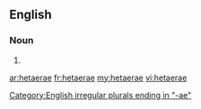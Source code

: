 {{also|hetæræ}}
==English==

===Noun===
{{head|en}}

# {{irregular plural of|hetaera}}

[[Category:English irregular plurals ending in "-ae"]]
[[ar:hetaerae]]
[[fr:hetaerae]]
[[my:hetaerae]]
[[vi:hetaerae]]